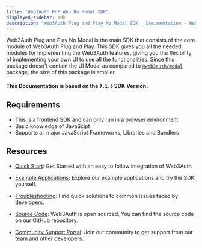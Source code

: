 ```yaml
---
title: "Web3Auth PnP Web No Modal SDK"
displayed_sidebar: sdk
description: "Web3Auth Plug and Play No Modal SDK | Documentation - Web3Auth"
---
```


Web3Auth Plug and Play No Modal is the main SDK that consists of the core module of Web3Auth Plug and Play. This SDK gives you all the needed modules
for implementing the Web3Auth features, giving you the flexibility of implementing your own UI to use all the functionalities. Since this package
doesn't contain the UI Modal as compared to [`@web3auth/modal`](/sdk/pnp/web/modal) package, the size of this package is smaller.

#### This Documentation is based on the `7.1.0` SDK Version.

## Requirements

- This is a frontend SDK and can only run in a browser environment
- Basic knowledge of JavaScipt
- Supports all major JavaScript Frameworks, Libraries and Bundlers

## Resources

- [Quick Start](/quick-start?product=PNP&sdk=PNP_NO_MODAL&framework=REACT&stepIndex=0): Get Started with an easy to follow integration of Web3Auth

- [Example Applications](/examples?product=Plug+and+Play&sdk=Plug+and+Play+Web+No+Modal+SDK): Explore our example applications and try the SDK
  yourself.

- [Troubleshooting](/troubleshooting): Find quick solutions to common issues faced by developers.

- [Source Code](https://github.com/Web3Auth/web3auth-web/): Web3Auth is open sourced. You can find the source code on our GitHub repository.

- [Community Support Portal](https://web3auth.io/community/c/help-pnp/pnp-no-modal/15): Join our community to get support from our team and other
  developers.
